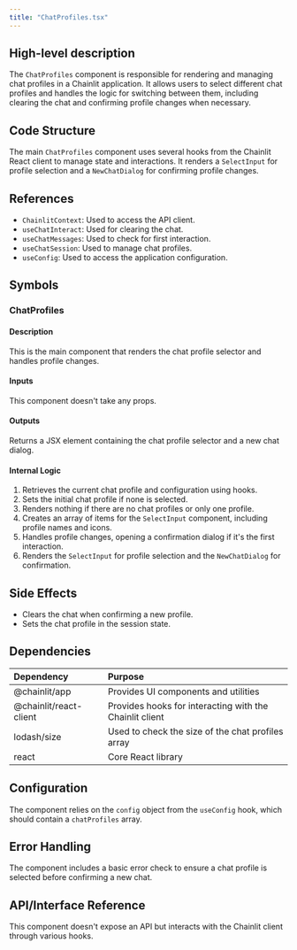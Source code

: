 ```yaml
---
title: "ChatProfiles.tsx"
---
```


## High-level description
The `ChatProfiles` component is responsible for rendering and managing chat profiles in a Chainlit application. It allows users to select different chat profiles and handles the logic for switching between them, including clearing the chat and confirming profile changes when necessary.

## Code Structure
The main `ChatProfiles` component uses several hooks from the Chainlit React client to manage state and interactions. It renders a `SelectInput` for profile selection and a `NewChatDialog` for confirming profile changes.

## References
- `ChainlitContext`: Used to access the API client.
- `useChatInteract`: Used for clearing the chat.
- `useChatMessages`: Used to check for first interaction.
- `useChatSession`: Used to manage chat profiles.
- `useConfig`: Used to access the application configuration.

## Symbols

### ChatProfiles
#### Description
This is the main component that renders the chat profile selector and handles profile changes.

#### Inputs
This component doesn't take any props.

#### Outputs
Returns a JSX element containing the chat profile selector and a new chat dialog.

#### Internal Logic
1. Retrieves the current chat profile and configuration using hooks.
2. Sets the initial chat profile if none is selected.
3. Renders nothing if there are no chat profiles or only one profile.
4. Creates an array of items for the `SelectInput` component, including profile names and icons.
5. Handles profile changes, opening a confirmation dialog if it's the first interaction.
6. Renders the `SelectInput` for profile selection and the `NewChatDialog` for confirmation.

## Side Effects
- Clears the chat when confirming a new profile.
- Sets the chat profile in the session state.

## Dependencies
| Dependency | Purpose |
|:-----------|:--------|
| @chainlit/app | Provides UI components and utilities |
| @chainlit/react-client | Provides hooks for interacting with the Chainlit client |
| lodash/size | Used to check the size of the chat profiles array |
| react | Core React library |

## Configuration
The component relies on the `config` object from the `useConfig` hook, which should contain a `chatProfiles` array.

## Error Handling
The component includes a basic error check to ensure a chat profile is selected before confirming a new chat.

## API/Interface Reference
This component doesn't expose an API but interacts with the Chainlit client through various hooks.